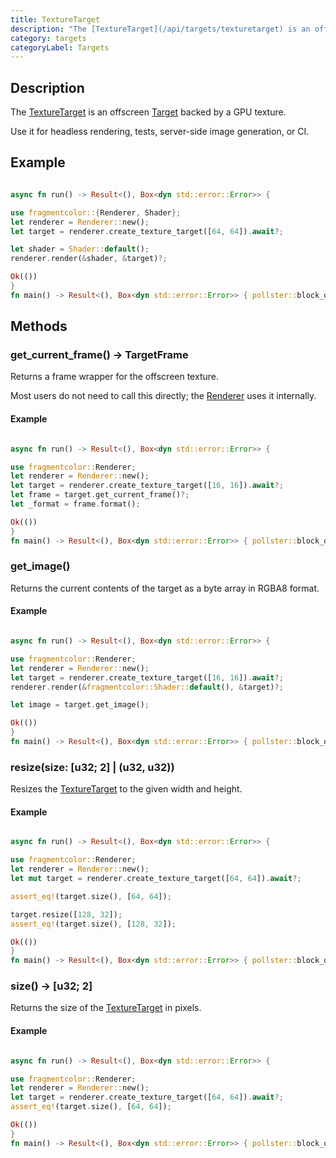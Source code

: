 ```yaml
---
title: TextureTarget
description: "The [TextureTarget](/api/targets/texturetarget) is an offscreen [Target](/api/core/target) backed by a GPU texture."
category: targets
categoryLabel: Targets
---
```


## Description

The [TextureTarget](/api/targets/texturetarget) is an offscreen [Target](/api/core/target) backed by a GPU texture.

Use it for headless rendering, tests, server-side image generation, or CI.

## Example

```rust collapse={1-1, 3-3, 10-12}

async fn run() -> Result<(), Box<dyn std::error::Error>> {

use fragmentcolor::{Renderer, Shader};
let renderer = Renderer::new();
let target = renderer.create_texture_target([64, 64]).await?;

let shader = Shader::default();
renderer.render(&shader, &target)?;

Ok(())
}
fn main() -> Result<(), Box<dyn std::error::Error>> { pollster::block_on(run()) }
```

## Methods

### get_current_frame() -&gt; TargetFrame

Returns a frame wrapper for the offscreen texture.

Most users do not need to call this directly; the [Renderer](/api/core/renderer) uses it internally.

#### Example

```rust collapse={1-1, 3-3, 9-11}

async fn run() -> Result<(), Box<dyn std::error::Error>> {

use fragmentcolor::Renderer;
let renderer = Renderer::new();
let target = renderer.create_texture_target([16, 16]).await?;
let frame = target.get_current_frame()?;
let _format = frame.format();

Ok(())
}
fn main() -> Result<(), Box<dyn std::error::Error>> { pollster::block_on(run()) }
```

### get_image()

Returns the current contents of the target as a byte array in RGBA8 format.

#### Example

```rust collapse={1-1, 3-3, 10-12}

async fn run() -> Result<(), Box<dyn std::error::Error>> {

use fragmentcolor::Renderer;
let renderer = Renderer::new();
let target = renderer.create_texture_target([16, 16]).await?;
renderer.render(&fragmentcolor::Shader::default(), &target)?;

let image = target.get_image();

Ok(())
}
fn main() -> Result<(), Box<dyn std::error::Error>> { pollster::block_on(run()) }
```

### resize(size: [u32; 2] | (u32, u32))

Resizes the [TextureTarget](/api/targets/texturetarget) to the given width and height.

#### Example

```rust collapse={1-1, 3-3, 12-14}

async fn run() -> Result<(), Box<dyn std::error::Error>> {

use fragmentcolor::Renderer;
let renderer = Renderer::new();
let mut target = renderer.create_texture_target([64, 64]).await?;

assert_eq!(target.size(), [64, 64]);

target.resize([128, 32]);
assert_eq!(target.size(), [128, 32]);

Ok(())
}
fn main() -> Result<(), Box<dyn std::error::Error>> { pollster::block_on(run()) }
```

### size() -&gt; [u32; 2]

Returns the size of the [TextureTarget](/api/targets/texturetarget) in pixels.

#### Example

```rust collapse={1-1, 3-3, 8-10}

async fn run() -> Result<(), Box<dyn std::error::Error>> {

use fragmentcolor::Renderer;
let renderer = Renderer::new();
let target = renderer.create_texture_target([64, 64]).await?;
assert_eq!(target.size(), [64, 64]);

Ok(())
}
fn main() -> Result<(), Box<dyn std::error::Error>> { pollster::block_on(run()) }
```
